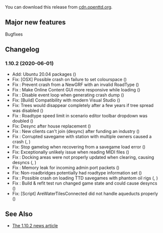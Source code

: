 {{en/-}}
{{en/Archive/OpenTTD/Navigation}}

{{en/Archive/OpenTTD/NaviPrevNext|prev=en/Archive/OpenTTD/OpenTTD 1.10.1|next=en/Archive/OpenTTD/OpenTTD 1.10.3|date=2020-06-01}}

You can download this release from [https://cdn.openttd.org/openttd-releases/1.10.2/ cdn.openttd.org].

==Major new features==
Bugfixes

==Changelog==
=== 1.10.2 (2020-06-01) ===
* Add: Ubuntu 20.04 packages ({{en/GHIssue|8127}})
* Fix: [OSX] Possible crash on failure to set colourspace ({{en/GHIssue|8181}})
* Fix {{en/GHIssue|8166}}: Prevent crash from a NewGRF with an invalid RoadType ({{en/GHIssue|8180}})
* Fix {{en/GHIssue|8024}}: Make Online Content GUI more responsive while loading ({{en/GHIssue|8179}})
* Fix {{en/GHIssue|7970}}: Disable event loop when generating crash dump ({{en/GHIssue|8176}})
* Fix: [Build] Compatibility with modern Visual Studio ({{en/GHIssue|8170}})
* Fix: Trees would disappear completely after a few years if tree spread was disabled ({{en/GHIssue|8160}})
* Fix {{en/GHIssue|8155}}: Roadtype speed limit in scenario editor toolbar dropdown was doubled ({{en/GHIssue|8156}})
* Fix: Desync after house replacement ({{en/GHIssue|8151}})
* Fix {{en/GHIssue|8137}}: New clients can't join (desync) after funding an industry ({{en/GHIssue|8140}})
* Fix {{en/GHIssue|8132}}: Corrupted savegame with station with multiple owners caused a crash ({{en/GHIssue|8134}}, {{en/GHIssue|8142}})
* Fix: Stop gamelog when recovering from a savegame load error ({{en/GHIssue|8133}})
* Fix: Exceptionally unlikely issue when reading MIDI files ({{en/GHIssue|8125}})
* Fix {{en/GHIssue|8119}}: Docking areas were not properly updated when clearing, causing desyncs ({{en/GHIssue|8124}}, {{en/GHIssue|8130}})
* Fix {{en/GHIssue|8117}}: Memory leak for incoming admin port packets ({{en/GHIssue|8122}})
* Fix: Non-roadbridges potentially had roadtype information set ({{en/GHIssue|8111}})
* Fix {{en/GHIssue|8108}}: Possible crash on loading TTD savegames with phantom oil rigs ({{en/GHIssue|8109}}, {{en/GHIssue|8110}})
* Fix {{en/GHIssue|8093}}: Build & refit test run changed game state and could cause desyncs ({{en/GHIssue|8103}})
* Fix: [Script] AreWaterTilesConnected did not handle aqueducts properly ({{en/GHIssue|8074}})

==See Also==
* [https://www.openttd.org/news/2020/06/01/openttd-1-10-2.html The 1.10.2 news article]